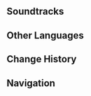 {{Location Infobox
|image        = Astral Garden.png
|type         = Point of Interest
|map          = Simulanka
|region       = Simulanka
|area         = Constellation Metropole
|event        = Summertide Scales and Tales
}}
{{Location Intro}}

==Soundtracks==
{{Soundtracks by Category Table|type=location}}

==Other Languages==
{{Other Languages
|en       = Astral Garden
|zhs      = 星间庭园
|zhs_rm   = Xīngjiān Tíngyuán
|zht      = 星間庭園
|zht_rm   = Xīngjiān Tíngyuán
|zh_tl    = 
|ja       = 星の庭
|ja_rm    = Hoshi no Niwa
|ja_tl    = Star Garden
|ko       = 별빛 정원
|ko_rm    = 
|ko_tl    = 
|es       = Jardín Astral
|es_tl    = Astral Garden
|fr       = Jardin astral
|fr_tl    = Astral Garden
|ru       = Астральный сад
|ru_tl    = Astral Garden
|th       = สวนดารา
|th_rm    = 
|th_tl    = 
|vi       = Vườn Tinh Tú
|vi_tl    = 
|de       = Astralgarten
|de_tl    = Astral Garden
|id       = Astral Garden
|pt       = Jardim Astral
|pt_tl    = 
|tr       = Yıldız Bahçesi
|tr_tl    = 
|it       = Giardino Astrale
|it_tl    = 
}}

==Change History==
{{Change History|4.8}}

==Navigation==
{{PoI Navbox|Time-Limited}}
